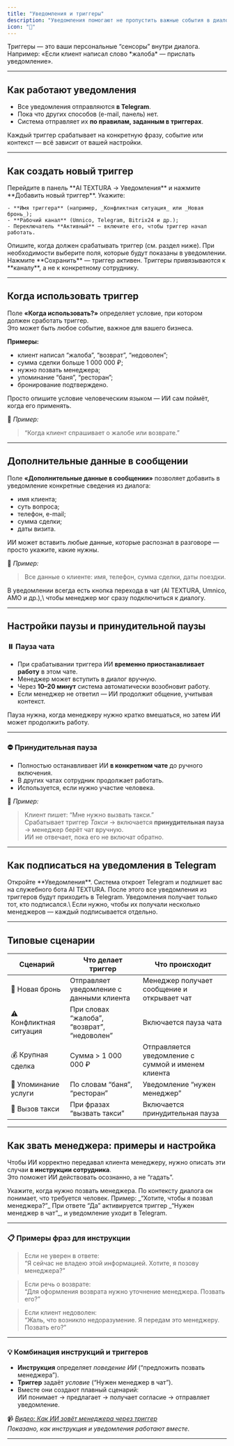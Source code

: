 ```yaml
---
title: "Уведомления и триггеры"
description: "Уведомления помогают не пропустить важные события в диалогах: новые обращения, бронирования, ошибки, оплаты, конфликтные ситуации или запросы, где требуется участие менеджера.   Работа уведомлений построена на **триггерах** — гибких правилах, которые вы задаёте самостоятельно.   ИИ будет отслеживать такие ситуации в чате и присылать уведомление в Telegram."
icon: "🔔"
---
```



<Callout type="tip">
Триггеры — это ваши персональные “сенсоры” внутри диалога.  
Например: «Если клиент написал слово *жалоба* — прислать уведомление».
</Callout>

---

## Как работают уведомления

- Все уведомления отправляются **в Telegram**.
- Пока что других способов (e-mail, панель) нет.
- Система отправляет их **по правилам, заданным в триггерах**.

<Callout type="tip">
  Каждый триггер срабатывает на конкретную фразу, событие или контекст — всё зависит от вашей настройки.
</Callout>

---

## Как создать новый триггер

<Steps>
  <Step title="Откройте раздел уведомлений">
    Перейдите в панель **AI TEXTURA → Уведомления** и нажмите **Добавить новый триггер**.
  </Step>
  <Step title="Заполните основные поля">
    Укажите:

    - **Имя триггера** (например, _Конфликтная ситуация_ или _Новая бронь_);
    - **Рабочий канал** (Umnico, Telegram, Bitrix24 и др.);
    - Переключатель **Активный** — включите его, чтобы триггер начал работать.
  </Step>
  <Step title="Настройте условия">
    Опишите, когда должен срабатывать триггер (см. раздел ниже).
  </Step>
  <Step title="Добавьте дополнительные данные">
    При необходимости выберите поля, которые будут показаны в уведомлении.
  </Step>
  <Step title="Сохраните">
    Нажмите **Сохранить** — триггер активен.
  </Step>
</Steps>

<Callout type="tip">
  Триггеры привязываются к **каналу**, а не к конкретному сотруднику.
</Callout>

---

## Когда использовать триггер

Поле **«Когда использовать?»** определяет условие, при котором должен сработать триггер.\
Это может быть любое событие, важное для вашего бизнеса.

**Примеры:**

- клиент написал “жалоба”, “возврат”, “недоволен”;
- сумма сделки больше 1 000 000 ₽;
- нужно позвать менеджера;
- упоминание “баня”, “ресторан”;
- бронирование подтверждено.

<Callout type="tip">
  Просто опишите условие человеческим языком — ИИ сам поймёт, когда его применять.
</Callout>

📍 _Пример:_

> “Когда клиент спрашивает о жалобе или возврате.”

---

## Дополнительные данные в сообщении

Поле **«Дополнительные данные в сообщении»** позволяет добавить в уведомление конкретные сведения из диалога:

- имя клиента;
- суть вопроса;
- телефон, e-mail;
- сумма сделки;
- даты визита.

<Callout type="tip">
  ИИ может вставить любые данные, которые распознал в разговоре — просто укажите, какие нужны.
</Callout>

📍 _Пример:_

> Все данные о клиенте: имя, телефон, сумма сделки, даты поездки.

<Callout type="tip">
  В уведомлении всегда есть кнопка перехода в чат (AI TEXTURA, Umnico, AMO и др.),\
  чтобы менеджер мог сразу подключиться к диалогу.
</Callout>

---

## Настройки паузы и принудительной паузы

### ⏸️ Пауза чата

- При срабатывании триггера ИИ **временно приостанавливает работу** в этом чате.
- Менеджер может вступить в диалог вручную.
- Через **10–20 минут** система автоматически возобновит работу.
- Если менеджер не ответил — ИИ продолжит общение, учитывая контекст.

<Callout type="tip">
  Пауза нужна, когда менеджеру нужно кратко вмешаться, но затем ИИ может продолжить работу.
</Callout>

---

### ⛔ Принудительная пауза

- Полностью останавливает ИИ **в конкретном чате** до ручного включения.
- В других чатах сотрудник продолжает работать.
- Используется, если нужно участие человека.

📍 _Пример:_

> Клиент пишет: “Мне нужно вызвать такси.”\
> Срабатывает триггер _Такси_ → включается **принудительная пауза** → менеджер берёт чат вручную.\
> ИИ не отвечает, пока его не включат обратно.

---

## Как подписаться на уведомления в Telegram

<Steps>
  <Step title="Перейдите в панель">
    Откройте **Уведомления**.
  </Step>
  <Step title="Нажмите Получать уведомления">
    Система откроет Telegram и подпишет вас на служебного бота AI TEXTURA.
  </Step>
  <Step title="Подтвердите подписку">
    После этого все уведомления из триггеров будут приходить в Telegram.
  </Step>
</Steps>

<Callout type="tip">
  Уведомления получает только тот, кто подписался.\
  Если нужно, чтобы их получали несколько менеджеров — каждый подписывается отдельно.
</Callout>

---

## Типовые сценарии

| Сценарий                | Что делает триггер                          | Что происходит                                     |
| ----------------------- | ------------------------------------------- | -------------------------------------------------- |
| 🔔 Новая бронь          | Отправляет уведомление с данными клиента    | Менеджер получает сообщение и открывает чат        |
| ⚠️ Конфликтная ситуация | При словах “жалоба”, “возврат”, “недоволен” | Включается пауза чата                              |
| 💰 Крупная сделка       | Сумма \> 1 000 000 ₽                        | Отправляется уведомление с суммой и именем клиента |
| 🏡 Упоминание услуги    | По словам “баня”, “ресторан”                | Уведомление “нужен менеджер”                       |
| 🚕 Вызов такси          | При фразах “вызвать такси”                  | Включается принудительная пауза                    |

---

## Как звать менеджера: примеры и настройка

Чтобы ИИ корректно передавал клиента менеджеру, нужно описать эти случаи **в инструкции сотрудника**.\
Это поможет ИИ действовать осознанно, а не “гадать”.

<Steps>
  <Step title="Опишите случаи в инструкции">
    Укажите, когда нужно позвать менеджера.
  </Step>
  <Step title="ИИ определяет ситуацию">
    По контексту диалога он понимает, что требуется человек.
  </Step>
  <Step title="ИИ предлагает помощь">
    Пример: _“Хотите, чтобы я позвал менеджера?”_
  </Step>
  <Step title="Срабатывает триггер">
    При ответе “Да” активируется триггер _“Нужен менеджер в чат”_, и уведомление уходит в Telegram.
  </Step>
</Steps>

---

### 📋 Примеры фраз для инструкции

> Если не уверен в ответе:\
> “Я сейчас не владею этой информацией. Хотите, я позову менеджера?”

> Если речь о возврате:\
> “Для оформления возврата нужно уточнение менеджера. Позвать его?”

> Если клиент недоволен:\
> “Жаль, что возникло недоразумение. Я передам это менеджеру. Позвать его?”

---

### 💡 Комбинация инструкций и триггеров

- **Инструкция** определяет _поведение ИИ_ (“предложить позвать менеджера”).
- **Триггер** задаёт _условие_ (“Нужен менеджер в чат”).
- Вместе они создают плавный сценарий:\
  ИИ понимает → предлагает → получает согласие → отправляет уведомление.

📹 [_Видео: Как ИИ зовёт менеджера через триггер_](#)\
_Показано, как инструкция и уведомления работают вместе._

---